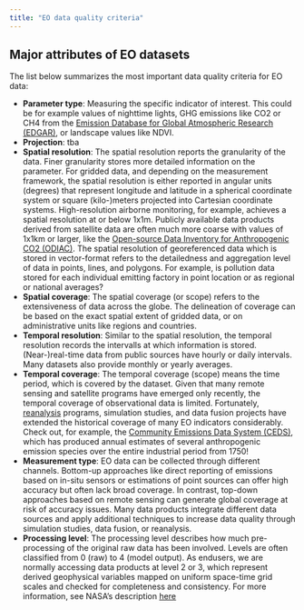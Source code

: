 ```yaml
---
title: "EO data quality criteria"
---
```


## Major attributes of EO datasets

The list below summarizes the most important data quality criteria for EO data:

- **Parameter type**: Measuring the specific indicator of interest. This could be for example
values of nighttime lights, GHG emissions like CO2 or CH4 from the 
[Emission Database for Global Atmospheric Research (EDGAR)](https://edgar.jrc.ec.europa.eu/), 
or landscape values like NDVI.
- **Projection**: tba
- **Spatial resolution**: The spatial resolution reports the granularity of the data.
Finer granularity stores more detailed information on the parameter. For gridded data,
and depending on the measurement framework, the spatial resolution is either reported in angular units
(degrees) that represent longitude and latitude in a spherical coordinate system or
square (kilo-)meters projected into Cartesian coordinate systems. High-resolution
airborne monitoring, for example, achieves a spatial resolution at or below 1x1m.
Publicly available data products derived from satellite data are often much more coarse
with values of 1x1km or larger, like the 
[Open-source Data Inventory for Anthropogenic CO2 (ODIAC)](https://odiac.org/index.html). 
The spatial resolution of georeferenced data which is stored in vector-format refers to the detailedness and aggregation level 
of data in points, lines, and polygons. For example, is pollution data stored for each 
individual emitting factory in point location or as regional or national averages?
- **Spatial coverage**: The spatial coverage (or scope) refers to the extensiveness
of data across the globe. The delineation of coverage can be based on the exact
spatial extent of gridded data, or on administrative units like regions and countries.
- **Temporal resolution**: Similar to the spatial resolution, the temporal resolution
records the intervalls at which information is stored. (Near-)real-time data from
public sources have hourly or daily intervals. Many datasets also provide monthly
or yearly averages.
- **Temporal coverage**: The temporal coverage (scope) means the time period, which
is covered by the dataset. Given that many remote sensing and satellite programs have emerged
only recently, the temporal coverage of observational data is limited. Fortunately, [reanalysis](https://climate.copernicus.eu/climate-reanalysis) programs, simulation studies,
and data fusion projects have extended the historical coverage of many EO indicators considerably.
Check out, for example, the [Community Emissions Data System (CEDS)](https://www.pnnl.gov/projects/ceds),
which has produced annual estimates of several anthropogenic emission species 
over the entire industrial period from 1750!
- **Measurement type**: EO data can be collected through different channels. Bottom-up
approaches like direct reporting of emissions based on in-situ sensors or estimations 
of point sources can offer high accuracy but often lack broad coverage. 
In contrast, top-down approaches based on remote sensing can generate global coverage 
at risk of accuracy issues. Many data products integrate different data sources and
apply additional techniques to increase data quality through simulation studies,
data fusion, or reanalysis.
- **Processing level**: The processing level describes how much pre-processing of
the original raw data has been involved. Levels are often classified from 0 (raw)
to 4 (model output). As endusers, we are normally accessing data products at level 2 or 3, which
represent derived geophysical variables mapped on uniform space-time grid scales and checked
for completeness and consistency. For more information, see NASA's description [here](https://www.earthdata.nasa.gov/learn/earth-observation-data-basics/data-processing-levels)



